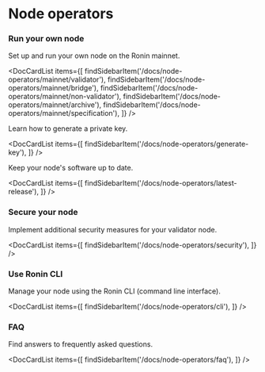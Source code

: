 
# Node operators
### Run your own node
Set up and run your own node on the Ronin mainnet.

<DocCardList items={[
    findSidebarItem('/docs/node-operators/mainnet/validator'),
    findSidebarItem('/docs/node-operators/mainnet/bridge'),
    findSidebarItem('/docs/node-operators/mainnet/non-validator'),
    findSidebarItem('/docs/node-operators/mainnet/archive'),
    findSidebarItem('/docs/node-operators/mainnet/specification'),
    ]} />

Learn how to generate a private key.

<DocCardList items={[
    findSidebarItem('/docs/node-operators/generate-key'),
    ]} />

Keep your node's software up to date.

<DocCardList items={[
    findSidebarItem('/docs/node-operators/latest-release'),
    ]} />

### Secure your node
Implement additional security measures for your validator node.

<DocCardList items={[
    findSidebarItem('/docs/node-operators/security'),
    ]} />

### Use Ronin CLI
Manage your node using the Ronin CLI (command line interface).

<DocCardList items={[
    findSidebarItem('/docs/node-operators/cli'),
    ]} />

### FAQ
Find answers to frequently asked questions.

<DocCardList items={[
    findSidebarItem('/docs/node-operators/faq'),
    ]} />
